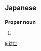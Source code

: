 ==Japanese==
{{ja-kanjitab|こう|せい}}

===Proper noun===
{{ja-pos|こうせい|proper}}

# {{given name|male|lang=ja|sort=こうせい}}

[[li:耕世]]